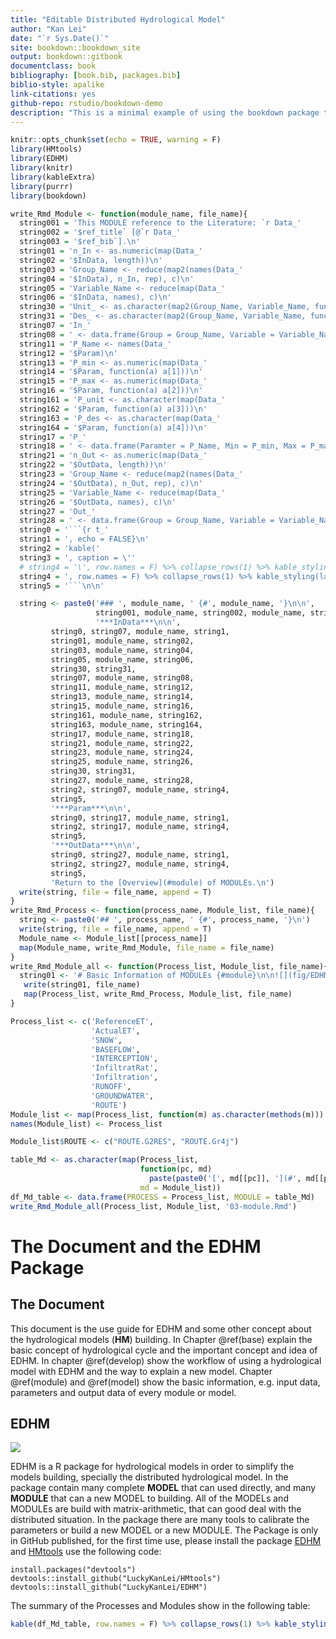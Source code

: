 ```yaml
--- 
title: "Editable Distributed Hydrological Model"
author: "Kan Lei"
date: "`r Sys.Date()`"
site: bookdown::bookdown_site
output: bookdown::gitbook
documentclass: book
bibliography: [book.bib, packages.bib]
biblio-style: apalike
link-citations: yes
github-repo: rstudio/bookdown-demo
description: "This is a minimal example of using the bookdown package to write a book. The output format for this example is bookdown::gitbook."
---
```

```r
knitr::opts_chunk$set(echo = TRUE, warning = F)
library(HMtools)
library(EDHM)
library(knitr)
library(kableExtra)
library(purrr)
library(bookdown)
```

```r
write_Rmd_Module <- function(module_name, file_name){
  string001 = 'This MODULE reference to the Literature: `r Data_'
  string002 = '$ref_title` [@`r Data_'
  string003 = '$ref_bib`].\n'
  string01 = 'n_In <- as.numeric(map(Data_'
  string02 = '$InData, length))\n'
  string03 = 'Group_Name <- reduce(map2(names(Data_'
  string04 = '$InData), n_In, rep), c)\n'
  string05 = 'Variable_Name <- reduce(map(Data_'
  string06 = '$InData, names), c)\n'
  string30 = 'Unit_ <- as.character(map2(Group_Name, Variable_Name, function(a, b) Unit_dataset[[a]][[b]]))\n'
  string31 = 'Des_ <- as.character(map2(Group_Name, Variable_Name, function(a, b) Des_dataset[[a]][[b]]))\n'
  string07 = 'In_'
  string08 = ' <- data.frame(Group = Group_Name, Variable = Variable_Name, Unit = Unit_, Description = Des_)\n'
  string11 = 'P_Name <- names(Data_'
  string12 = '$Param)\n'
  string13 = 'P_min <- as.numeric(map(Data_'
  string14 = '$Param, function(a) a[1]))\n'
  string15 = 'P_max <- as.numeric(map(Data_'
  string16 = '$Param, function(a) a[2]))\n'
  string161 = 'P_unit <- as.character(map(Data_'
  string162 = '$Param, function(a) a[3]))\n'
  string163 = 'P_des <- as.character(map(Data_'
  string164 = '$Param, function(a) a[4]))\n'
  string17 = 'P_'
  string18 = ' <- data.frame(Paramter = P_Name, Min = P_min, Max = P_max, Unit = P_unit, Description = P_des)\n'
  string21 = 'n_Out <- as.numeric(map(Data_'
  string22 = '$OutData, length))\n'
  string23 = 'Group_Name <- reduce(map2(names(Data_'
  string24 = '$OutData), n_Out, rep), c)\n'
  string25 = 'Variable_Name <- reduce(map(Data_'
  string26 = '$OutData, names), c)\n'
  string27 = 'Out_'
  string28 = ' <- data.frame(Group = Group_Name, Variable = Variable_Name, Unit = Unit_, Description = Des_)\n'
  string0 = '```{r t_'
  string1 = ', echo = FALSE}\n'
  string2 = 'kable('
  string3 = ', caption = \''
  # string4 = '\', row.names = F) %>% collapse_rows(1) %>% kable_styling(latex_options = \"hold_position\")\n'
  string4 = ', row.names = F) %>% collapse_rows(1) %>% kable_styling(latex_options = \"hold_position\")\n'
  string5 = '```\n\n'

  string <- paste0('### ', module_name, ' {#', module_name, '}\n\n',
                   string001, module_name, string002, module_name, string003, '\n',
                   '***InData***\n\n',
         string0, string07, module_name, string1,
         string01, module_name, string02,
         string03, module_name, string04,
         string05, module_name, string06,
         string30, string31,
         string07, module_name, string08,
         string11, module_name, string12,
         string13, module_name, string14,
         string15, module_name, string16,
         string161, module_name, string162,
         string163, module_name, string164,
         string17, module_name, string18,
         string21, module_name, string22,
         string23, module_name, string24,
         string25, module_name, string26,
         string30, string31,
         string27, module_name, string28,
         string2, string07, module_name, string4,
         string5,
         '***Param***\n\n',
         string0, string17, module_name, string1,
         string2, string17, module_name, string4,
         string5,
         '***OutData***\n\n',
         string0, string27, module_name, string1,
         string2, string27, module_name, string4,
         string5,
         'Return to the [Overview](#module) of MODULEs.\n')
  write(string, file = file_name, append = T)
}
write_Rmd_Process <- function(process_name, Module_list, file_name){
  string <- paste0('## ', process_name, ' {#', process_name, '}\n')
  write(string, file = file_name, append = T)
  Module_name <- Module_list[[process_name]]
  map(Module_name, write_Rmd_Module, file_name = file_name)
}
write_Rmd_Module_all <- function(Process_list, Module_list, file_name){
  string01 <- '# Basic Information of MODULEs {#module}\n\n![](fig/EDHM_module.png)\n\nOverview of **MODULEs**\n\n```{r t_Md_table, echo = FALSE}\nkable(df_Md_table, row.names = F) %>% collapse_rows(1) %>% kable_styling(latex_options = "hold_position")\n```\n'
   write(string01, file_name)
   map(Process_list, write_Rmd_Process, Module_list, file_name)
}

```


```r
Process_list <- c('ReferenceET',
                  'ActualET',
                  'SNOW',
                  'BASEFLOW',
                  'INTERCEPTION',
                  'InfiltratRat',
                  'Infiltration',
                  'RUNOFF',
                  'GROUNDWATER',
                  'ROUTE')
Module_list <- map(Process_list, function(m) as.character(methods(m)))
names(Module_list) <- Process_list

Module_list$ROUTE <- c("ROUTE.G2RES", "ROUTE.Gr4j")

table_Md <- as.character(map(Process_list,
                             function(pc, md)
                               paste(paste0('[', md[[pc]], '](#', md[[pc]], ') '), collapse = '| '),
                             md = Module_list))
df_Md_table <- data.frame(PROCESS = Process_list, MODULE = table_Md)
write_Rmd_Module_all(Process_list, Module_list, '03-module.Rmd')

```


# The Document and the EDHM Package {-}

## The Document {-}

This document is the use guide for EDHM and some other concept about the hydrological models (**HM**) building. In Chapter \@ref(base) explain the basic concept of hydrological cycle and the important concept and idea of EDHM. In chapter \@ref(develop) show the workflow of using a hydrological model with EDHM and the way to explain a new model. Chapter \@ref(module) and \@ref(model) show the basic information, e.g. input data, parameters and output data of every module or model.

## EDHM {-}

![](fig/EDHM_logo.png)

EDHM is a R package for hydrological models in order to simplify the models building, specially the distributed hydrological model. In the package contain many complete **MODEL** that can used directly, and many **MODULE** that can a new MODEL to building. All of the MODELs and MODULEs are build with matrix-arithmetic, that can good deal with the distributed situation. In the package there are many tools to calibrate the parameters or build a new MODEL or a new MODULE. The Package is only in GitHub published, for the first time use, please install the package [EDHM](https://github.com/LuckyKanLei/EDHM) and [HMtools](https://github.com/LuckyKanLei/HMtools) use the following code:

```
install.packages("devtools")
devtools::install_github("LuckyKanLei/HMtools")
devtools::install_github("LuckyKanLei/EDHM")
```
The summary of the Processes and Modules show in the following table:

```r
kable(df_Md_table, row.names = F) %>% collapse_rows(1) %>% kable_styling(latex_options = "hold_position")
```

